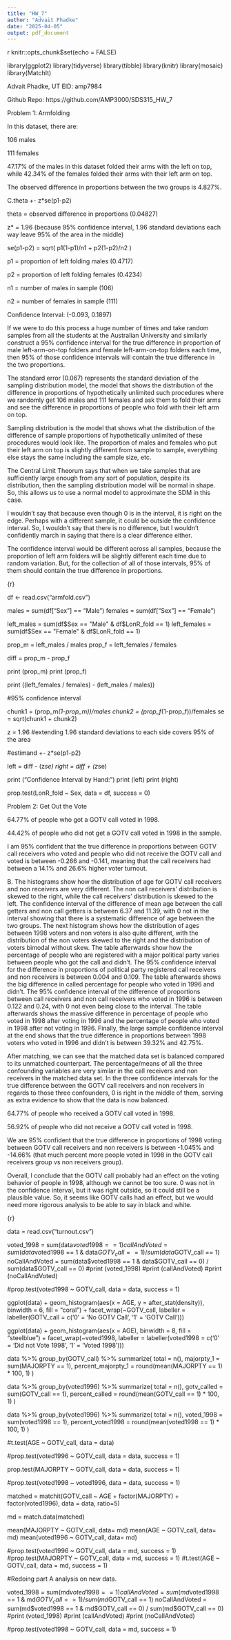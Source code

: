 ```yaml
---
title: "HW_7"
author: "Advait Phadke"
date: "2025-04-05"
output: pdf_document
---
```


{r echo=FALSE, warning=FALSE, message=FALSE, error=FALSE, setup, include=FALSE}
knitr::opts_chunk$set(echo = FALSE)

library(ggplot2)
library(tidyverse)
library(tibble)
library(knitr)
library(mosaic)
library(MatchIt)

Advait Phadke, UT EID: amp7984

Github Repo: https://github.com/AMP3000/SDS315_HW_7

Problem 1: Armfolding

In this dataset, there are:

106 males

111 females

47.17% of the males in this dataset folded their arms with the left on top, while 42.34% of the females folded their arms with their left arm on top.

The observed difference in proportions between the two groups is 4.827%.

C.theta +- z*se(p1-p2)

theta = observed difference in proportions (0.04827)

z* = 1.96 (because 95% confidence interval, 1.96 standard deviations each way leave 95% of the area in the middle)

se(p1-p2) = sqrt( p1(1-p1)/n1 + p2(1-p2)/n2 )

p1 = proportion of left folding males (0.4717)

p2 = proportion of left folding females (0.4234)

n1 = number of males in sample (106)

n2 = number of females in sample (111)

Confidence Interval: (-0.093, 0.1897)

If we were to do this process a huge number of times and take random samples from all the students at the Australian University and similarly construct a 95% confidence interval for the true difference in proportion of male left-arm-on-top folders and female left-arm-on-top folders each time, then 95% of those confidence intervals will contain the true difference in the two proportions.

The standard error (0.067) represents the standard deviation of the sampling distribution model, the model that shows the distribution of the difference in proportions of hypothetically unlimited such procedures where we randomly get 106 males and 111 females and ask them to fold their arms and see the difference in proportions of people who fold with their left arm on top.

Sampling distribution is the model that shows what the distribution of the difference of sample proportions of hypothetically unlimited of these procedures would look like. The proportion of males and females who put their left arm on top is slightly different from sample to sample, everything else stays the same including the sample size, etc.

The Central Limit Theorum says that when we take samples that are sufficiently large enough from any sort of population, despite its distribution, then the sampling distribution model will be normal in shape. So, this allows us to use a normal model to approximate the SDM in this case.

I wouldn't say that because even though 0 is in the interval, it is right on the edge. Perhaps with a different sample, it could be outside the confidence interval. So, I wouldn't say that there is no difference, but I wouldn't confidently march in saying that there is a clear difference either.

The confidence interval would be different across all samples, because the proportion of left arm folders will be slightly different each time due to random variation. But, for the collection of all of those intervals, 95% of them should contain the true difference in proportions.

{r}

df <- read.csv("armfold.csv")

males = sum(df["Sex"] == "Male")
females = sum(df["Sex"] == "Female")

left_males = sum(df$Sex == "Male" & df$LonR_fold == 1)
left_females = sum(df$Sex == "Female" & df$LonR_fold == 1)

prop_m = left_males / males
prop_f = left_females / females

diff = prop_m - prop_f

print (prop_m)
print (prop_f)

print ((left_females / females) - (left_males / males)) 


#95% confidence interval 

chunk1 = (prop_m*(1-prop_m))/males
chunk2 = (prop_f*(1-prop_f))/females
se = sqrt(chunk1 + chunk2)

z = 1.96 #extending 1.96 standard deviations to each side covers 95% of the area 

#estimand +- z*se(p1-p2)

left = diff - (z*se)
right = diff + (z*se)

print ("Confidence Interval by Hand:")
print (left)
print (right)

prop.test(LonR_fold ~ Sex, data = df, success = 0)


Problem 2: Get Out the Vote

64.77% of people who got a GOTV call voted in 1998.

44.42% of people who did not get a GOTV call voted in 1998 in the sample.

I am 95% confident that the true difference in proportions between GOTV call receivers who voted and people who did not receive the GOTV call and voted is between -0.266 and -0.141, meaning that the call receivers had between a 14.1% and 26.6% higher voter turnout.

B. The histograms show how the distribution of age for GOTV call receivers and non receivers are very different. The non call receivers' distribution is skewed to the right, while the call receivers' distribution is skewed to the left. The confidence interval of the difference of mean age between the call getters and non call getters is between 6.37 and 11.39, with 0 not in the interval showing that there is a systematic difference of age between the two groups. The next histogram shows how the distribution of ages between 1998 voters and non voters is also quite different, with the distribution of the non voters skewed to the right and the distribution of voters bimodal without skew. The table afterwards show how the percentage of people who are registered with a major political party varies between people who got the call and didn't. The 95% confidence interval for the difference in proportions of political party registered call receivers and non receivers is between 0.004 and 0.109. The table afterwards shows the big difference in called percentage for people who voted in 1996 and didn't. The 95% confidence interval of the difference of proportions between call receivers and non call receivers who voted in 1996 is between 0.122 and 0.24, with 0 not even being close to the interval. The table afterwards shows the massive difference in percentage of people who voted in 1998 after voting in 1996 and the percentage of people who voted in 1998 after not voting in 1996. Finally, the large sample confidence interval at the end shows that the true difference in proportions between 1998 voters who voted in 1996 and didn't is between 39.32% and 42.75%.

After matching, we can see that the matched data set is balanced compared to its unmatched counterpart. The percentage/means of all the three confounding variables are very similar in the call receivers and non receivers in the matched data set. In the three confidence intervals for the true difference between the GOTV call receivers and non receivers in regards to those three confounders, 0 is right in the middle of them, serving as extra evidence to show that the data is now balanced.

64.77% of people who received a GOTV call voted in 1998.

56.92% of people who did not receive a GOTV call voted in 1998.

We are 95% confident that the true difference in proportions of 1998 voting between GOTV call receivers and non receivers is between -1.045% and -14.66% (that much percent more people voted in 1998 in the GOTV call receivers group vs non receivers group).

Overall, I conclude that the GOTV call probably had an effect on the voting behavior of people in 1998, although we cannot be too sure. 0 was not in the confidence interval, but it was right outside, so it could still be a plausible value. So, it seems like GOTV calls had an effect, but we would need more rigorous analysis to be able to say in black and white.

{r}

data = read.csv("turnout.csv")

voted_1998 = sum(data$voted1998 == 1)
callAndVoted = sum(data$voted1998 == 1 & data$GOTV_call == 1) / sum(data$GOTV_call == 1)
noCallAndVoted = sum(data$voted1998 == 1 & data$GOTV_call == 0) / sum(data$GOTV_call == 0)
#print (voted_1998)
#print (callAndVoted)
#print (noCallAndVoted)

#prop.test(voted1998 ~ GOTV_call, data = data, success = 1)

ggplot(data) +
  geom_histogram(aes(x = AGE, y = after_stat(density)), binwidth = 6, fill = "coral") +
  facet_wrap(~GOTV_call, labeller = labeller(GOTV_call = c('0' = 'No GOTV Call', '1' = 'GOTV Call')))



ggplot(data) +
  geom_histogram(aes(x = AGE), binwidth = 8, fill = "steelblue") +
  facet_wrap(~voted1998, labeller = labeller(voted1998 = c('0' = 'Did not Vote 1998', '1' = 'Voted 1998')))


data %>%
  group_by(GOTV_call) %>%
  summarize(
    total = n(),
    majorpty_1 = sum(MAJORPTY == 1),
    percent_majorpty_1 = round(mean(MAJORPTY == 1) * 100, 1)
  )

data %>%
  group_by(voted1996) %>%
  summarize(
    total = n(),
    gotv_called = sum(GOTV_call == 1),
    percent_called = round(mean(GOTV_call == 1) * 100, 1)
  )

data %>%
  group_by(voted1996) %>%
  summarize(
    total = n(),
    voted_1998 = sum(voted1998 == 1),
    percent_voted1998 = round(mean(voted1998 == 1) * 100, 1)
  )

#t.test(AGE ~ GOTV_call, data = data)

#prop.test(voted1996 ~ GOTV_call, data = data, success = 1)

prop.test(MAJORPTY ~ GOTV_call, data = data, success = 1)

#prop.test(voted1998 ~ voted1996, data = data, success = 1)


matched = matchit(GOTV_call ~ AGE + factor(MAJORPTY) + factor(voted1996), data = data, ratio=5)

md = match.data(matched)

mean(MAJORPTY ~ GOTV_call, data= md)
mean(AGE ~ GOTV_call, data= md)
mean(voted1996 ~ GOTV_call, data= md)


#prop.test(voted1996 ~ GOTV_call, data = md, success = 1)
#prop.test(MAJORPTY ~ GOTV_call, data = md, success = 1)
#t.test(AGE ~ GOTV_call, data = md, success = 1)


#Redoing part A analysis on new data. 

voted_1998 = sum(md$voted1998 == 1)
callAndVoted = sum(md$voted1998 == 1 & md$GOTV_call == 1) / sum(md$GOTV_call == 1)
noCallAndVoted = sum(md$voted1998 == 1 & md$GOTV_call == 0) / sum(md$GOTV_call == 0)
#print (voted_1998)
#print (callAndVoted)
#print (noCallAndVoted)

#prop.test(voted1998 ~ GOTV_call, data = md, success = 1)

